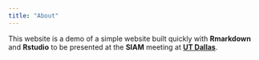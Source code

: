 ```yaml
---
title: "About"
---
```

This website is a demo of a simple website built quickly with **Rmarkdown** and **Rstudio** to be presented at the **SIAM** meeting at [**UT Dallas**](https://www.utdallas.edu).

